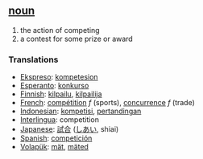 == [[noun]] ==
# the action of competing
# a contest for some prize or award

=== Translations ===
*[[Ekspreso]]: [[kompetesion]]
*[[Esperanto]]: [[konkurso]]
*[[Finnish]]: [[kilpailu]], [[kilpailija]]
*[[French]]: [[compétition]] ''f'' (sports), [[concurrence]] ''f'' (trade)
*[[Indonesian]]: [[kompetisi]], [[tanding|pertandingan]]
*[[Interlingua]]: competition
*[[Japanese]]: [[試合]] ([[しあい]], shiai)
*[[Spanish]]: [[competición]]
*[[Volapük]]: [[mät]], [[mäted]]